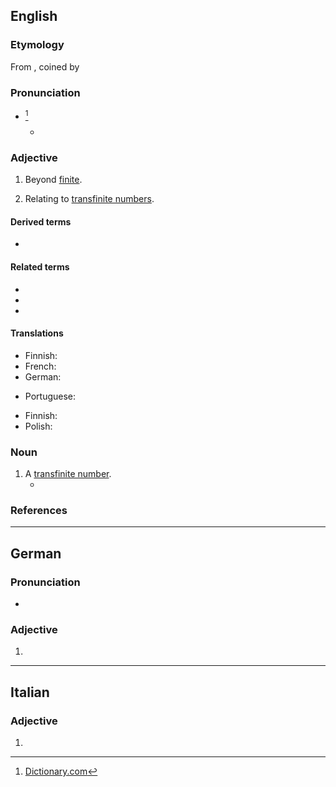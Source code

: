 ==English==

===Etymology===
From {{etyl|de|en}} {{m|de|transfinit}}, coined by {{w|Georg Cantor}}

===Pronunciation===
* {{IPA|en|/tɹænsˈfaɪnaɪt/}}<ref>[http://dictionary.reference.com/browse/transfinite Dictionary.com]</ref>
** {{audio|en|LL-Q1860 (eng)-Vealhurl-transfinite.wav|Audio (UK)}}

===Adjective===
{{en-adj|-}}

# Beyond [[finite]].
# {{lb|en|mathematics}} Relating to [[transfinite number]]s.

====Derived terms====
* {{l|en|transfinitely}}

====Related terms====
* {{l|en|finite}}
* {{l|en|infinite}}
* {{l|en|transfinity}}

====Translations====
{{trans-top|beyond finite}}
* Finnish: {{t|fi|transfiniittinen}}
* French: {{t+|fr|transfini}}
* German: {{t+|de|transfinit}}
{{trans-mid}}
* Portuguese: {{t|pt|transfinito|m}}
{{trans-bottom}}

{{trans-top|relating to transfinite numbers}}
* Finnish: {{t|fi|transfiniittinen}}
* Polish: {{t|pl|pozaskończony}}
{{trans-mid}}
{{trans-bottom}}

===Noun===
{{en-noun}}

# A [[transfinite number]].
#* {{quote-book|en|author=Oliver Sacks|title=Awakenings|passage=An interesting and perhaps essential formal model of this quality is to be found in Cantor's concepts of infinite sets and transfinite cardinals. The laws of ordinary, inductive mathematics do not apply to these, for the 'least part' of such '''transfinites''' are equal to the whole, and convey their infinite (i.e. world-like) quality.|year=1973}}

===References===
<references/>

----

==German==

===Pronunciation===
* {{audio|de|De-transfinite.ogg|Audio}}

===Adjective===
{{head|de|adjective form}}

# {{de-adj form of|transfinit}}

----

==Italian==

===Adjective===
{{head|it|adjective form}}

# {{feminine plural of|it|transfinito}}